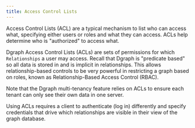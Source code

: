 ```yaml
---
title: Access Control Lists
---
```



<DgraphWIP />

Access Control Lists (ACL) are a typical mechanism to list who can access what,
specifying either users or roles and what they can access. ACLs help determine
who is "authorized" to access what.

Dgraph Access Control Lists (ACLs) are sets of permissions for which
`Relationships` a user may access. Recall that Dgraph is "predicate based" so
all data is stored in and is implicit in relationships. This allows
relationship-based controls to be very powerful in restricting a graph based on
roles, known as Relationship-Based Access Control (RBAC).

Note that the Dgraph multi-tenancy feature relies on ACLs to ensure each tenant
can only see their own data in one server.

Using ACLs requires a client to authenticate (log in) differently and specify
credentials that drive which relationships are visible in their view of the
graph database.
